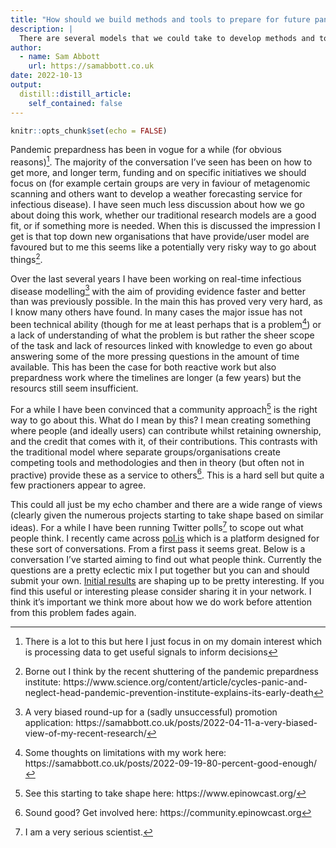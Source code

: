 ```yaml
---
title: "How should we build methods and tools to prepare for future pandemics?"
description: |
  There are several models that we could take to develop methods and tools in order to prepare for future pandemics. We should talk about them.
author:
  - name: Sam Abbott
    url: https://samabbott.co.uk
date: 2022-10-13
output:
  distill::distill_article:
    self_contained: false
---
```



```r
knitr::opts_chunk$set(echo = FALSE)
```

Pandemic prepardness has been in vogue for a while (for obvious reasons)^[There is a lot to this but here I just focus in on my domain interest which is processing data to get useful signals to inform decisions]. The majority of the conversation I've seen has been on how to get more, and longer term, funding and on specific initiatives we should focus on (for example certain groups are very in faviour of metagenomic scanning and others want to develop a weather forecasting service for infectious disease). I have seen much less discussion about how we go about doing this work, whether our traditional research models are a good fit, or if something more is needed. When this is discussed the impression I get is that top down new organisations that have provide/user model are favoured but to me this seems like a potentially very risky way to go about things^[Borne out I think by the recent shuttering of the pandemic prepardness institute: https://www.science.org/content/article/cycles-panic-and-neglect-head-pandemic-prevention-institute-explains-its-early-death].

Over the last several years I have been working on real-time infectious disease modelling^[A very biased round-up for a (sadly unsuccessful) promotion application: https://samabbott.co.uk/posts/2022-04-11-a-very-biased-view-of-my-recent-research/] with the aim of providing evidence faster and better than was previously possible. In the main this has proved very very hard, as I know many others have found. In many cases the major issue has not been technical ability (though for me at least perhaps that is a problem^[Some thoughts on limitations with my work here: https://samabbott.co.uk/posts/2022-09-19-80-percent-good-enough/]) or a lack of understanding of what the problem is but rather the sheer scope of the task and lack of resources linked with knowledge to even go about answering some of the more pressing questions in the amount of time available. This has been the case for both reactive work but also prepardness work where the timelines are longer (a few years) but the resourcs still seem insufficient.

For a while I have been convinced that a community approach^[See this starting to take shape here: https://www.epinowcast.org/] is the right way to go about this. What do I mean by this? I mean creating something where people (and ideally users) can contribute whilst retaining ownership, and the credit that comes with it, of their contributions. This contrasts with the traditional model where separate groups/organisations create competing tools and methodologies and then in theory (but often not in practive) provide these as a service to others^[Sound good? Get involved here: https://community.epinowcast.org]. This is a hard sell but quite a few practioners appear to agree. 

This could all just be my echo chamber and there are a wide range of views (clearly given the numerous projects starting to take shape based on similar ideas). For a while I have been running Twitter polls^[I am a very serious scientist.] to scope out what people think. I recently came across [pol.is](https://pol.is/) which is a platform designed for these sort of conversations. From a first pass it seems great. Below is a conversation I've started aiming to find out what people think. Currently the questions are a pretty eclectic mix I put together but you can and should submit your own. [Initial results](https://pol.is/report/r64ajcsmp9butzxhzj44c) are shaping up to be pretty interesting. If you find this useful or interesting please consider sharing it in your network. I think it's important we think more about how we do work before attention from this problem fades again.


<div class='polis' data-conversation_id='6ukkcvfbre'></div>
<script async src='https://pol.is/embed.js'></script>


